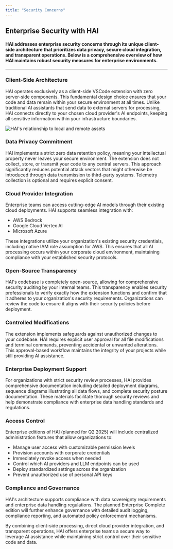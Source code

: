```yaml
---
title: "Security Concerns"
---
```


## Enterprise Security with HAI

#### HAI addresses enterprise security concerns through its unique client-side architecture that prioritizes data privacy, secure cloud integration, and transparent operations. Below is a comprehensive overview of how HAI maintains robust security measures for enterprise environments.

---

### Client-Side Architecture

HAI operates exclusively as a client-side VSCode extension with zero server-side components. This fundamental design choice ensures that your code and data remain within your secure environment at all times. Unlike traditional AI assistants that send data to external servers for processing, HAI connects directly to your chosen cloud provider's AI endpoints, keeping all sensitive information within your infrastructure boundaries.

<Frame>
	<img
		src="https://storage.googleapis.com/cline_public_images/docs/assets/cline-arch.png"
		alt="HAI's relationship to local and remote assets"
	/>
</Frame>

### Data Privacy Commitment

HAI implements a strict zero data retention policy, meaning your intellectual property never leaves your secure environment. The extension does not collect, store, or transmit your code to any central servers. This approach significantly reduces potential attack vectors that might otherwise be introduced through data transmission to third-party systems. Telemetry collection is optional and requires explicit consent.

### Cloud Provider Integration

Enterprise teams can access cutting-edge AI models through their existing cloud deployments. HAI supports seamless integration with:

- AWS Bedrock
- Google Cloud Vertex AI
- Microsoft Azure

These integrations utilize your organization's existing security credentials, including native IAM role assumption for AWS. This ensures that all AI processing occurs within your corporate cloud environment, maintaining compliance with your established security protocols.

### Open-Source Transparency

HAI's codebase is completely open-source, allowing for comprehensive security auditing by your internal teams. This transparency enables security professionals to verify exactly how the extension functions and confirm that it adheres to your organization's security requirements. Organizations can review the code to ensure it aligns with their security policies before deployment.

### Controlled Modifications

The extension implements safeguards against unauthorized changes to your codebase. HAI requires explicit user approval for all file modifications and terminal commands, preventing accidental or unwanted alterations. This approval-based workflow maintains the integrity of your projects while still providing AI assistance.

### Enterprise Deployment Support

For organizations with strict security review processes, HAI provides comprehensive documentation including detailed deployment diagrams, sequence diagrams illustrating all data flows, and complete security posture documentation. These materials facilitate thorough security reviews and help demonstrate compliance with enterprise data handling standards and regulations.

### Access Control

Enterprise editions of HAI (planned for Q2 2025) will include centralized administration features that allow organizations to:

- Manage user access with customizable permission levels
- Provision accounts with corporate credentials
- Immediately revoke access when needed
- Control which AI providers and LLM endpoints can be used
- Deploy standardized settings across the organization
- Prevent unauthorized use of personal API keys

### Compliance and Governance

HAI's architecture supports compliance with data sovereignty requirements and enterprise data handling regulations. The planned Enterprise Complete edition will further enhance governance with detailed audit logging, compliance reporting, and automated policy enforcement mechanisms.

By combining client-side processing, direct cloud provider integration, and transparent operations, HAI offers enterprise teams a secure way to leverage AI assistance while maintaining strict control over their sensitive code and data.
